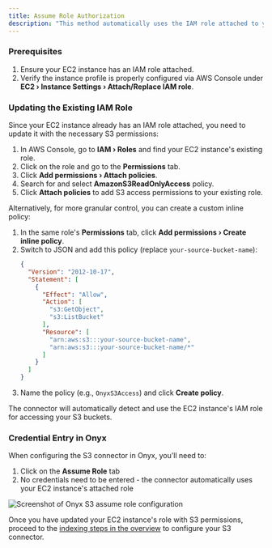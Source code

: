 ```yaml
---
title: Assume Role Authorization
description: "This method automatically uses the IAM role attached to your EC2 instance to access S3 buckets. No manual credential entry is required."
---
```



### Prerequisites

1. Ensure your EC2 instance has an IAM role attached.
2. Verify the instance profile is properly configured via AWS Console under **EC2 › Instance Settings › Attach/Replace IAM role**.

### Updating the Existing IAM Role

Since your EC2 instance already has an IAM role attached, you need to update it with the necessary S3 permissions:

1. In AWS Console, go to **IAM › Roles** and find your EC2 instance's existing role.
2. Click on the role and go to the **Permissions** tab.
3. Click **Add permissions › Attach policies**.
4. Search for and select **AmazonS3ReadOnlyAccess** policy.
5. Click **Attach policies** to add S3 access permissions to your existing role.

Alternatively, for more granular control, you can create a custom inline policy:

1. In the same role's **Permissions** tab, click **Add permissions › Create inline policy**.
2. Switch to JSON and add this policy (replace `your-source-bucket-name`):
   ```json
   {
     "Version": "2012-10-17",
     "Statement": [
       {
         "Effect": "Allow",
         "Action": [
           "s3:GetObject",
           "s3:ListBucket"
         ],
         "Resource": [
           "arn:aws:s3:::your-source-bucket-name",
           "arn:aws:s3:::your-source-bucket-name/*"
         ]
       }
     ]
   }
   ```
3. Name the policy (e.g., `OnyxS3Access`) and click **Create policy**.

The connector will automatically detect and use the EC2 instance's IAM role for accessing your S3 buckets.

### Credential Entry in Onyx

When configuring the S3 connector in Onyx, you'll need to:
1. Click on the **Assume Role** tab
2. No credentials need to be entered - the connector automatically uses your EC2 instance's attached role

![Screenshot of Onyx S3 assume role configuration](/images/connectors/blob/s3/onyx-assume-role.png)

Once you have updated your EC2 instance's role with S3 permissions, proceed to the [indexing steps in the overview](/connectors/s3/overview#indexing) to configure your S3 connector.